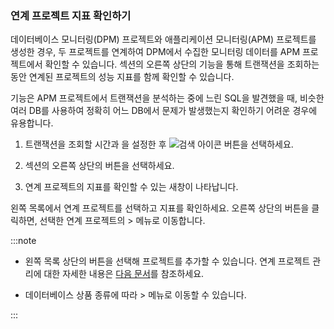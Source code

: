 ### 연계 프로젝트 지표 확인하기

데이터베이스 모니터링(DPM) 프로젝트와 애플리케이션 모니터링(APM) 프로젝트를 생성한 경우, 두 프로젝트를 연계하여 DPM에서 수집한 모니터링 데이터를 APM 프로젝트에서 확인할 수 있습니다. <Cmdname sid="hitmap_transaction" className="uitext" /> 섹션의 오른쪽 상단의 <Cmdname sid="BTN08477" className="uitext" /> 기능을 통해 트랜잭션을 조회하는 동안 연계된 프로젝트의 성능 지표를 함께 확인할 수 있습니다.

<Cmdname sid="BTN08477" className="uitext" /> 기능은 APM 프로젝트에서 트랜잭션을 분석하는 중에 느린 SQL을 발견했을 때, 비슷한 여러 DB를 사용하여 정확히 어느 DB에서 문제가 발생했는지 확인하기 어려운 경우에 유용합니다.

<ImgLang img="linked-project-db-hitmap.png" desc="히트맵" />

1. 트랜잭션을 조회할 시간과 <Cmdname sid="application" className="uitext" />을 설정한 후 ![검색 아이콘](/img/ico-btn-search.png) 버튼을 선택하세요.

1. <Cmdname sid="hitmap_transaction" className="uitext" /> 섹션의 오른쪽 상단의 <Cmdname sid="BTN08477" className="uitext" /> 버튼을 선택하세요.

1. 연계 프로젝트의 지표를 확인할 수 있는 새창이 나타납니다.

    <ImgLang img="linked-project-db-instance-dahboard.png" desc="연계 프로젝트" />

왼쪽 목록에서 연계 프로젝트를 선택하고 지표를 확인하세요. 오른쪽 상단의 <Cmdname sid="BTN08444" className="uitext" /> 버튼을 클릭하면, 선택한 연계 프로젝트의 <Cmdname sid="side_dashboard" className="uitext" /> &gt; <Cmdname sid="side_dbMonitoring" className="uitext" /> 메뉴로 이동합니다.

:::note

* 왼쪽 <Cmdname sid="TTL07151" className="uitext" /> 목록 상단의 <Cmdname sid="add" className="uitext" /> 버튼을 선택해 프로젝트를 추가할 수 있습니다. 연계 프로젝트 관리에 대한 자세한 내용은 [다음 문서](linked-projects)를 참조하세요.

* 데이터베이스 상품 종류에 따라 <Cmdname sid="side_analysis" className="uitext" /> &gt; <Cmdname sid="side_dbTrend" className="uitext" /> 메뉴로 이동할 수 있습니다.

:::